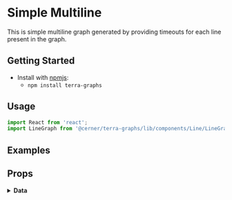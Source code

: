 
# Simple Multiline
This is simple multiline graph generated by providing timeouts for each line present in the graph.

## Getting Started

- Install with [npmjs](https://www.npmjs.com):
  - `npm install terra-graphs`

## Usage

```jsx
import React from 'react';
import LineGraph from '@cerner/terra-graphs/lib/components/Line/LineGraph';
```
## Examples
<LineGraph />

## Props
<PropsTable />

<details>
<summary style={{fontSize: 24 }}>
<b>Data</b>
</summary>

### Graph Config object
<GraphConfig />

### Data object
<DataObject />
</details>
